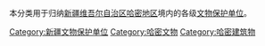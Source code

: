 本分类用于归纳[[新疆维吾尔自治区|新疆维吾尔自治区]][[哈密地区|哈密地区]]境内的各级[[文物保护单位|文物保护单位]]。

[[Category:新疆文物保护单位|Category:新疆文物保护单位]]
[[Category:哈密文物|Category:哈密文物]]
[[Category:哈密建筑物|Category:哈密建筑物]]